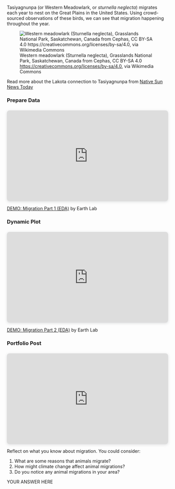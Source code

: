 Tasiyagnunpa (or Western Meadowlark, or *sturnella neglecta*) migrates each year to nest on the Great Plains in the United States. Using crowd-sourced observations of these birds, we can see that migration happening throughout the year.

![Western meadowlark (Sturnella neglecta), Grasslands National Park, Saskatchewan, Canada from Cephas, CC BY-SA 4.0 <https://creativecommons.org/licenses/by-sa/4.0>, via Wikimedia Commons](https://upload.wikimedia.org/wikipedia/commons/5/53/Sturnella_neglecta_GNP_02.jpg)

::: {.callout-read}
Read more about the Lakota connection to Tasiyagnunpa from [Native Sun News Today](https://www.nativesunnews.today/articles/meadowlarks-still-speak-lakota-humans-dont-anymore/)
:::

:::{.callout-video}
:::: {.panel-tabset}

### Prepare Data

<div style="position: relative; width: 100%; height: 0; padding-top: 56.2500%;
 padding-bottom: 0; box-shadow: 0 2px 8px 0 rgba(63,69,81,0.16); margin-top: 1.6em; margin-bottom: 0.9em; overflow: hidden;
 border-radius: 8px; will-change: transform;">
  <iframe loading="lazy" style="position: absolute; width: 100%; height: 100%; top: 0; left: 0; border: none; padding: 0;margin: 0;"
    src="https://www.canva.com/design/DAGSQQsQ_PA/u2M01H6IMkbCRryW2A7_yQ/watch?embed" allowfullscreen="allowfullscreen" allow="fullscreen">
  </iframe>
</div>
<a href="https:&#x2F;&#x2F;www.canva.com&#x2F;design&#x2F;DAGSQQsQ_PA&#x2F;u2M01H6IMkbCRryW2A7_yQ&#x2F;watch?utm_content=DAGSQQsQ_PA&amp;utm_campaign=designshare&amp;utm_medium=embeds&amp;utm_source=link" target="_blank" rel="noopener">DEMO: Migration Part 1 (EDA)</a> by Earth Lab


### Dynamic Plot

<div style="position: relative; width: 100%; height: 0; padding-top: 56.2500%;
 padding-bottom: 0; box-shadow: 0 2px 8px 0 rgba(63,69,81,0.16); margin-top: 1.6em; margin-bottom: 0.9em; overflow: hidden;
 border-radius: 8px; will-change: transform;">
  <iframe loading="lazy" style="position: absolute; width: 100%; height: 100%; top: 0; left: 0; border: none; padding: 0;margin: 0;"
    src="https://www.canva.com/design/DAGSihQhE1E/pEr21iwZyKFm51eyZcT5wg/watch?embed" allowfullscreen="allowfullscreen" allow="fullscreen">
  </iframe>
</div>
<a href="https:&#x2F;&#x2F;www.canva.com&#x2F;design&#x2F;DAGSihQhE1E&#x2F;pEr21iwZyKFm51eyZcT5wg&#x2F;watch?utm_content=DAGSihQhE1E&amp;utm_campaign=designshare&amp;utm_medium=embeds&amp;utm_source=link" target="_blank" rel="noopener">DEMO: Migration Part 2 (EDA)</a> by Earth Lab

### Portfolio Post

<div style="position: relative; width: 100%; height: 0; padding-top: 56.2500%;
 padding-bottom: 0; box-shadow: 0 2px 8px 0 rgba(63,69,81,0.16); margin-top: 1.6em; margin-bottom: 0.9em; overflow: hidden;
 border-radius: 8px; will-change: transform;">
  <iframe loading="lazy" style="position: absolute; width: 100%; height: 100%; top: 0; left: 0; border: none; padding: 0;margin: 0;"
    src="https://www.canva.com/design/DAGTHFtabF0/2Gd9koO6O9p2RL41fJuA1g/watch?embed" allowfullscreen="allowfullscreen" allow="fullscreen">
  </iframe>
</div>
::::
:::

::: {.callout-response title="What can we learn from migration patterns?"}
Reflect on what you know about migration. You could consider:

  1. What are some reasons that animals migrate?
  2. How might climate change affect animal migrations?
  3. Do you notice any animal migrations in your area?
  
:::

::: {.content-visible when-format="ipynb"}
:::: {.cell .markdown}
YOUR ANSWER HERE
::::
:::
